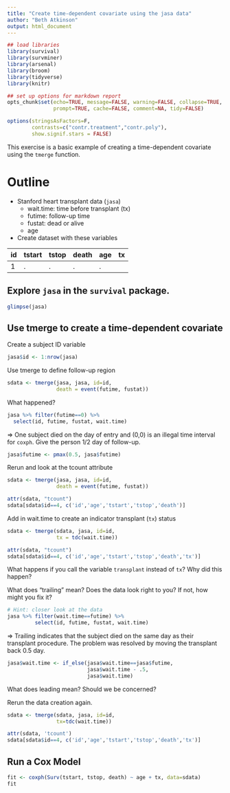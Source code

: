 ```yaml
---
title: "Create time-dependent covariate using the jasa data"
author: "Beth Atkinson"
output: html_document
---
```


```r
## load libraries
library(survival)
library(survminer)
library(arsenal)
library(broom)
library(tidyverse)
library(knitr)

## set up options for markdown report
opts_chunk$set(echo=TRUE, message=FALSE, warning=FALSE, collapse=TRUE,
               prompt=TRUE, cache=FALSE, comment=NA, tidy=FALSE)

options(stringsAsFactors=F,
        contrasts=c("contr.treatment","contr.poly"),
        show.signif.stars = FALSE)
```

This exercise is a basic example of creating a time-dependent covariate using the `tmerge` function.

# Outline

* Stanford heart transplant data (`jasa`)
  + wait.time: time before transplant (tx)
  + futime: follow-up time
  + fustat: dead or alive
  + age

* Create dataset with these variables
  
|id | tstart | tstop | death | age |  tx |
|:---|:-----|:------|:-----|:----|:---------|
| 1 | .   | . | . | . |


## Explore `jasa` in the `survival` package.

```r
glimpse(jasa)
```

## Use tmerge to create a time-dependent covariate

Create a subject ID variable

```r
jasa$id <- 1:nrow(jasa)
```

Use tmerge to define follow-up region

```r
sdata <- tmerge(jasa, jasa, id=id,
                death = event(futime, fustat))
```

What happened?

```r
jasa %>% filter(futime==0) %>% 
  select(id, futime, fustat, wait.time)
```

 => One subject died on the day of entry and (0,0) is an illegal time interval for  `coxph`.  Give the person 1/2 day of follow-up.

```r
jasa$futime <- pmax(0.5, jasa$futime)
```

Rerun and look at the tcount attribute

```r
sdata <- tmerge(jasa, jasa, id=id,
                death = event(futime, fustat))

attr(sdata, "tcount")
sdata[sdata$id==4, c('id','age','tstart','tstop','death')]
```

Add in wait.time to create an indicator transplant (`tx`) status

```r
sdata <- tmerge(sdata, jasa, id=id,
                tx = tdc(wait.time))

attr(sdata, "tcount")
sdata[sdata$id==4, c('id','age','tstart','tstop','death','tx')]
```

What happens if you call the variable `transplant` instead of `tx`?  Why did this happen?

What does "trailing" mean?  Does the data look right to you?  If not, how might you fix it?

```r
# Hint: closer look at the data
jasa %>% filter(wait.time==futime) %>% 
         select(id, futime, fustat, wait.time)
```

=> Trailing indicates that the subject died on the same day as their transplant procedure.  The problem was resolved by moving the transplant back 0.5 day.

```r
jasa$wait.time <- if_else(jasa$wait.time==jasa$futime,
                          jasa$wait.time - .5,
                          jasa$wait.time)
```

What does leading mean?  Should we be concerned?

Rerun the data creation again.

```r
sdata <- tmerge(sdata, jasa, id=id,
                tx=tdc(wait.time))

attr(sdata, 'tcount')
sdata[sdata$id==4, c('id','age','tstart','tstop','death','tx')]
```


## Run a Cox Model

```r
fit <- coxph(Surv(tstart, tstop, death) ~ age + tx, data=sdata)
fit
```

